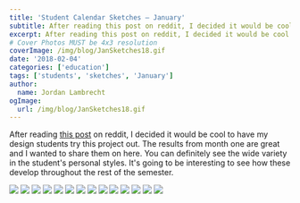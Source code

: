 ```yaml
---
title: 'Student Calendar Sketches – January'
subtitle: After reading this post on reddit, I decided it would be cool to have my design students try this project out.
excerpt: After reading this post on reddit, I decided it would be cool to have my design students try this project out.
# Cover Photos MUST be 4x3 resolution
coverImage: /img/blog/JanSketches18.gif
date: '2018-02-04'
categories: ['education']
tags: ['students', 'sketches', 'January']
author:
  name: Jordan Lambrecht
ogImage:
  url: /img/blog/JanSketches18.gif
---
```


After reading [this post](https://www.reddit.com/r/doodles/comments/7nv5oh/i_doodle_a_little_memory_every_day_in_a_calendar/) on reddit, I decided it would be cool to have my design students try this project out. The results from month one are great and I wanted to share them on here. You can definitely see the wide variety in the student's personal styles. It's going to be interesting to see how these develop throughout the rest of the semester.

![](https://cdn.pixelbakery.com/img/blog/cameron1.jpg)
![](https://cdn.pixelbakery.com/img/blog/collin1.jpg)
![](https://cdn.pixelbakery.com/img/blog/crystal1.jpg)
![](https://cdn.pixelbakery.com/img/blog/Curves-1.jpg)
![](https://cdn.pixelbakery.com/img/blog/emily.jpg)
![](https://cdn.pixelbakery.com/img/blog/jasmine1.jpg)
![](https://cdn.pixelbakery.com/img/blog/jenna1.jpg)
![](https://cdn.pixelbakery.com/img/blog/josh1.jpg)
![](https://cdn.pixelbakery.com/img/blog/kiersten1.jpg)
![](https://cdn.pixelbakery.com/img/blog/Logan1.jpg)
![](https://cdn.pixelbakery.com/img/blog/maeve1.jpg)
![](https://cdn.pixelbakery.com/img/blog/morgan3.jpg)
![](https://cdn.pixelbakery.com/img/blog/natalie1.jpg)
![](https://cdn.pixelbakery.com/img/blog/Quang1.jpg)
